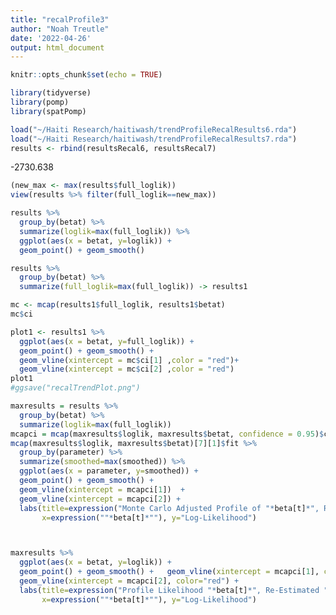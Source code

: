 ```yaml
---
title: "recalProfile3"
author: "Noah Treutle"
date: '2022-04-26'
output: html_document
---
```


```r
knitr::opts_chunk$set(echo = TRUE)
```

```r
library(tidyverse)
library(pomp)
library(spatPomp)
```


```r
load("~/Haiti Research/haitiwash/trendProfileRecalResults6.rda")
load("~/Haiti Research/haitiwash/trendProfileRecalResults7.rda")
results <- rbind(resultsRecal6, resultsRecal7)
```


-2730.638
```r
(new_max <- max(results$full_loglik))
view(results %>% filter(full_loglik==new_max))
```


```r
results %>% 
  group_by(betat) %>%
  summarize(loglik=max(full_loglik)) %>%
  ggplot(aes(x = betat, y=loglik)) +
  geom_point() + geom_smooth()
```



```r
results %>% 
  group_by(betat) %>%
  summarize(full_loglik=max(full_loglik)) -> results1
```

```r
mc <- mcap(results1$full_loglik, results1$betat)
mc$ci
```


```r
plot1 <- results1 %>% 
  ggplot(aes(x = betat, y=full_loglik)) +
  geom_point() + geom_smooth() +
  geom_vline(xintercept = mc$ci[1] ,color = "red")+
  geom_vline(xintercept = mc$ci[2] ,color = "red")
plot1
#ggsave("recalTrendPlot.png")
```

```r

maxresults = results %>%
  group_by(betat) %>%
  summarize(loglik=max(full_loglik))
mcapci = mcap(maxresults$loglik, maxresults$betat, confidence = 0.95)$ci
mcap(maxresults$loglik, maxresults$betat)[7][1]$fit %>%
  group_by(parameter) %>%
  summarize(smoothed=max(smoothed)) %>%
  ggplot(aes(x = parameter, y=smoothed)) +
  geom_point() + geom_smooth() +
  geom_vline(xintercept = mcapci[1])  +
  geom_vline(xintercept = mcapci[2]) +
  labs(title=expression("Monte Carlo Adjusted Profile of "*beta[t]*", Re-Estimated "*rho*", "*tau*", "*sigma^2*""),
       x=expression(""*beta[t]*""), y="Log-Likelihood") 




```

```r

maxresults %>%
  ggplot(aes(x = betat, y=loglik)) +
  geom_point() + geom_smooth() +   geom_vline(xintercept = mcapci[1], color="red")  +
  geom_vline(xintercept = mcapci[2], color="red") +
  labs(title=expression("Profile Likelihood "*beta[t]*", Re-Estimated "*rho*", "*tau*", "*sigma^2*""),
       x=expression(""*beta[t]*""), y="Log-Likelihood")

```